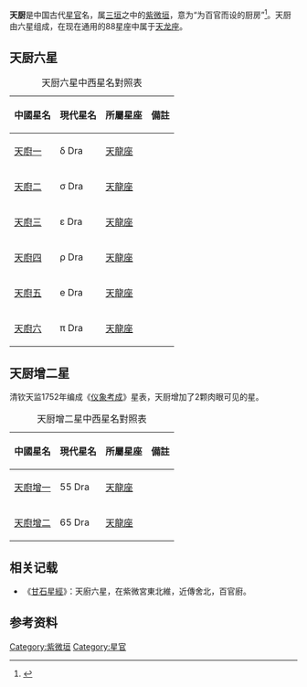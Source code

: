 '''天厨'''是中国古代[[星官|星官]]名，属[[三垣|三垣]]之中的[[紫微垣|紫微垣]]，意为“为百官而设的厨房”<ref>{{Cite web |url=http://aeea.nmns.edu.tw/2006/0606/ap060613.html |title=天廚、天鈎 |access-date=2011-02-10 |archive-date=2011-05-22 |archive-url=https://web.archive.org/web/20110522122148/http://aeea.nmns.edu.tw/2006/0606/ap060613.html |dead-url=no }}</ref>。天厨由六星组成，在现在通用的88星座中属于[[天龙座|天龙座]]。

==天厨六星==
{| class="wikitable"  align="center" style="text-align:center; width:100%"
|+天厨六星中西星名對照表
|-
! 中國星名 !! 現代星名 !! 所屬星座 !! 備註
|-
| [[天廚一|天廚一]] || δ Dra || [[天龍座|天龍座]] || 
|-
| [[天廚二|天廚二]] || σ Dra || [[天龍座|天龍座]] || 
|-
| [[天廚三|天廚三]] || ε Dra || [[天龍座|天龍座]] || 
|-
| [[天廚四|天廚四]] || ρ Dra || [[天龍座|天龍座]] || 
|-
| [[天廚五|天廚五]] || e Dra || [[天龍座|天龍座]] || 
|-
| [[天廚六|天廚六]] || π Dra || [[天龍座|天龍座]] || 
|}

==天厨增二星==
清钦天监1752年编成《[[仪象考成|仪象考成]]》星表，天厨增加了2颗肉眼可见的星。
{| class="wikitable"  align="center" style="text-align:center; width:100%"
|+天厨增二星中西星名對照表
|-
! 中國星名 !! 現代星名 !! 所屬星座 !! 備註
|-
| [[天廚增一|天廚增一]] || 55 Dra || [[天龍座|天龍座]] || 
|-
| [[天廚增二|天廚增二]] || 65 Dra || [[天龍座|天龍座]] || 
|}

==相关记载==
*《[[甘石星經|甘石星經]]》：天廚六星，在紫微宮東北維，近傳舍北，百官廚。

==参考资料==
{{reflist}}

{{三垣}}

[[Category:紫微垣|Category:紫微垣]]
[[Category:星官|Category:星官]]